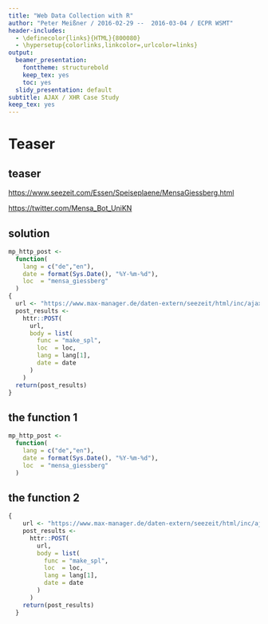 ```yaml
---
title: "Web Data Collection with R"
author: "Peter Meißner / 2016-02-29 --  2016-03-04 / ECPR WSMT"
header-includes:
  - \definecolor{links}{HTML}{800080}
  - \hypersetup{colorlinks,linkcolor=,urlcolor=links}
output:
  beamer_presentation:
    fonttheme: structurebold
    keep_tex: yes
    toc: yes
  slidy_presentation: default
subtitle: AJAX / XHR Case Study
keep_tex: yes
---
```



# Teaser

## teaser

[https://www.seezeit.com/Essen/Speiseplaene/MensaGiessberg.html](https://www.seezeit.com/Essen/Speiseplaene/MensaGiessberg.html)

[https://twitter.com/Mensa_Bot_UniKN](https://twitter.com/Mensa_Bot_UniKN)



## solution

```r
mp_http_post <-
  function(
    lang = c("de","en"),
    date = format(Sys.Date(), "%Y-%m-%d"),
    loc  = "mensa_giessberg"
  )
{
  url <- "https://www.max-manager.de/daten-extern/seezeit/html/inc/ajax-php_konnektor.inc.php"
  post_results <-
    httr::POST(
      url,
      body = list(
        func = "make_spl",
        loc  = loc,
        lang = lang[1],
        date = date
      )
    )
  return(post_results)
}  
```


## the function 1
```r
mp_http_post <-
  function(
    lang = c("de","en"),
    date = format(Sys.Date(), "%Y-%m-%d"),
    loc  = "mensa_giessberg"
  )
```

## the function 2
```r
{
    url <- "https://www.max-manager.de/daten-extern/seezeit/html/inc/ajax-php_konnektor.inc.php"
    post_results <-
      httr::POST(
        url,
        body = list(
          func = "make_spl",
          loc  = loc,
          lang = lang[1],
          date = date
        )
      )
    return(post_results)
  }
```



